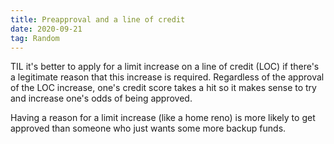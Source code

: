 ```yaml
---
title: Preapproval and a line of credit
date: 2020-09-21
tag: Random
---
```


TIL it's better to apply for a limit increase on a line of credit (LOC) if
there's a legitimate reason that this increase is required. Regardless of the
approval of the LOC increase, one's credit score takes a hit so it makes sense
to try and increase one's odds of being approved.

Having a reason for a limit increase (like a home reno) is more likely to get
approved than someone who just wants some more backup funds.
